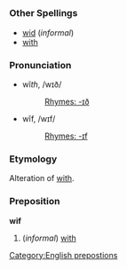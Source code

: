=={{en}}==
[[Category:English prepostions]]
===Other Spellings===
*[[wid]] (''informal'')
*[[with]]
===Pronunciation===
*wĭ''th'', /wɪð/
*:[[Rhymes:English:-ɪð|Rhymes: -ɪð]]
*wĭf, /wɪf/
*:[[Rhymes:English:-ɪf|Rhymes: -ɪf]]
===Etymology===
Alteration of [[with]].
===Preposition===
'''wif'''

#(''informal'') [[with]]